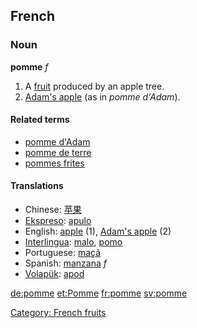 ==French==
===Noun===
'''pomme''' ''f''

#A [[fruit]] produced by an apple tree.
#[[Adam's apple]] (as in ''pomme d'Adam'').

====Related terms====
*[[pomme d'Adam]]
*[[pomme de terre]]
*[[pommes frites]]

====Translations====
*Chinese: [[苹果]]
*[[Ekspreso]]: [[apulo]]
*English: [[apple]] (1), [[Adam's apple]] (2)
*[[Interlingua]]: [[malo]], [[pomo]]
*Portuguese: [[maçã]]
*Spanish: [[manzana]] ''f''
*[[Volapük]]: [[apod]]

[[de:pomme]]
[[et:Pomme]]
[[fr:pomme]]
[[sv:pomme]]

[[Category: French fruits]]